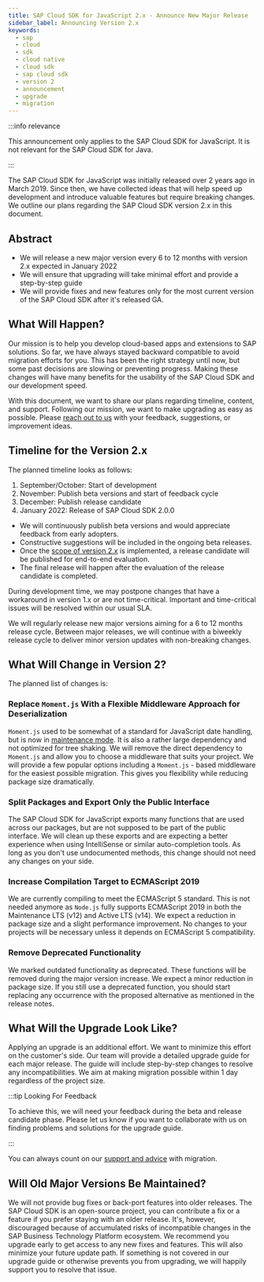 ```yaml
---
title: SAP Cloud SDK for JavaScript 2.x - Announce New Major Release
sidebar_label: Announcing Version 2.x
keywords:
  - sap
  - cloud
  - sdk
  - cloud native
  - cloud sdk
  - sap cloud sdk
  - version 2
  - announcement
  - upgrade
  - migration
---
```


:::info relevance

This announcement only applies to the SAP Cloud SDK for JavaScript.
It is not relevant for the SAP Cloud SDK for Java.

:::


The SAP Cloud SDK for JavaScript was initially released over 2 years ago in March 2019.
Since then, we have collected ideas that will help speed up development and introduce valuable features but require breaking changes.
We outline our plans regarding the SAP Cloud SDK version 2.x in this document.

## Abstract

- We will release a new major version every 6 to 12 months with version 2.x expected in January 2022
- We will ensure that upgrading will take minimal effort and provide a step-by-step guide
- We will provide fixes and new features only for the most current version of the SAP Cloud SDK after it's released GA.

## What Will Happen?

Our mission is to help you develop cloud-based apps and extensions to SAP solutions.
So far, we have always stayed backward compatible to avoid migration efforts for you.
This has been the right strategy until now, but some past decisions are slowing or preventing progress.
Making these changes will have many benefits for the usability of the SAP Cloud SDK and our development speed.

With this document, we want to share our plans regarding timeline, content, and support.
Following our mission, we want to make upgrading as easy as possible.
Please [reach out to us](https://github.com/SAP/cloud-sdk-js/discussions/1518) with your feedback, suggestions, or improvement ideas.

## Timeline for the Version 2.x

The planned timeline looks as follows:

1. September/October: Start of development
2. November: Publish beta versions and start of feedback cycle
3. December: Publish release candidate
4. January 2022: Release of SAP Cloud SDK 2.0.0

- We will continuously publish beta versions and would appreciate feedback from early adopters.
- Constructive suggestions will be included in the ongoing beta releases.
- Once the [scope of version 2.x](#what-will-change-in-version-2) is implemented, a release candidate will be published for end-to-end evaluation.
- The final release will happen after the evaluation of the release candidate is completed.

During development time, we may postpone changes that have a workaround in version 1.x or are not time-critical.
Important and time-critical issues will be resolved within our usual SLA.

We will regularly release new major versions aiming for a 6 to 12 months release cycle.
Between major releases, we will continue with a biweekly release cycle to deliver minor version updates with non-breaking changes.

## What Will Change in Version 2?

The planned list of changes is:

### Replace `Moment.js` With a Flexible Middleware Approach for Deserialization

`Moment.js` used to be somewhat of a standard for JavaScript date handling, but is now in [maintenance mode](https://www.npmjs.com/package/moment#project-status).
It is also a rather large dependency and not optimized for tree shaking.
We will remove the direct dependency to `Moment.js` and allow you to choose a middleware that suits your project.
We will provide a few popular options including a `Moment.js` - based middleware for the easiest possible migration.
This gives you flexibility while reducing package size dramatically.

### Split Packages and Export Only the Public Interface

The SAP Cloud SDK for JavaScript exports many functions that are used across our packages, but are not supposed to be part of the public interface.
We will clean up these exports and are expecting a better experience when using IntelliSense or similar auto-completion tools.
As long as you don't use undocumented methods, this change should not need any changes on your side.

### Increase Compilation Target to ECMAScript 2019

We are currently compiling to meet the ECMAScript 5 standard.
This is not needed anymore as `Node.js` fully supports ECMAScript 2019 in both the Maintenance LTS (v12) and Active LTS (v14).
We expect a reduction in package size and a slight performance improvement.
No changes to your projects will be necessary unless it depends on ECMAScript 5 compatibility.

### Remove Deprecated Functionality

We marked outdated functionality as deprecated.
These functions will be removed during the major version increase.
We expect a minor reduction in package size.
If you still use a deprecated function, you should start replacing any occurrence with the proposed alternative as mentioned in the release notes.

## What Will the Upgrade Look Like?

Applying an upgrade is an additional effort.
We want to minimize this effort on the customer's side.
Our team will provide a detailed upgrade guide for each major release.
The guide will include step-by-step changes to resolve any incompatibilities.
We aim at making migration possible within 1 day regardless of the project size.

:::tip Looking For Feedback

To achieve this, we will need your feedback during the beta and release candidate phase.
Please let us know if you want to collaborate with us on finding problems and solutions for the upgrade guide.

:::

You can always count on our [support and advice](../overview/support.mdx) with migration.

## Will Old Major Versions Be Maintained?

We will not provide bug fixes or back-port features into older releases.
The SAP Cloud SDK is an open-source project, you can contribute a fix or a feature if you prefer staying with an older release.
It's, however, discouraged because of accumulated risks of incompatible changes in the SAP Business Technology Platform ecosystem.
We recommend you upgrade early to get access to any new fixes and features.
This will also minimize your future update path.
If something is not covered in our upgrade guide or otherwise prevents you from upgrading, we will happily support you to resolve that issue.

